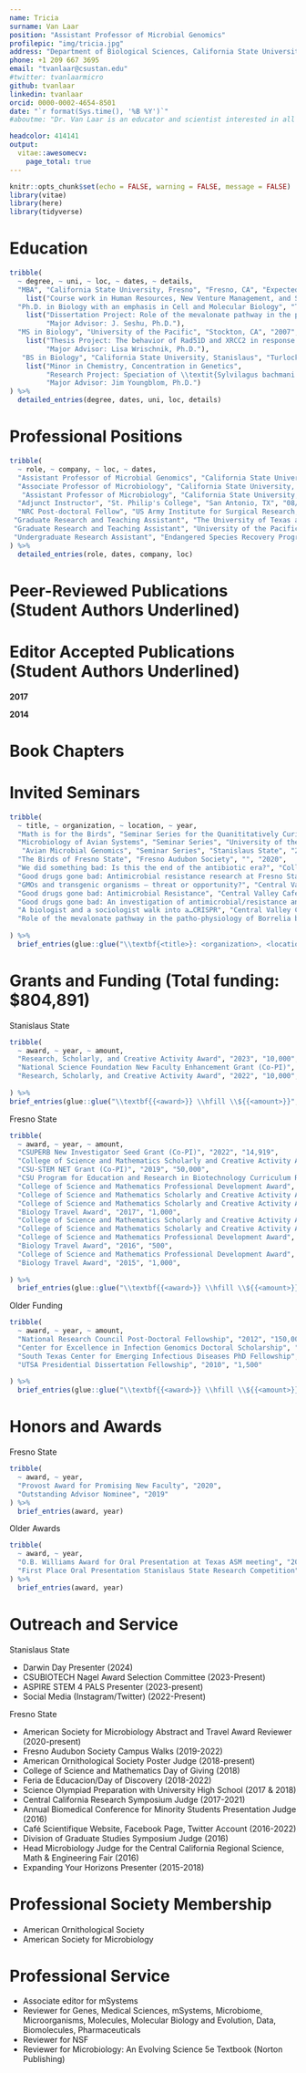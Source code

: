 ```yaml
---
name: Tricia
surname: Van Laar
position: "Assistant Professor of Microbial Genomics"
profilepic: "img/tricia.jpg"
address: "Department of Biological Sciences, California State University Stanislaus"
phone: +1 209 667 3695
email: "tvanlaar@csustan.edu"
#twitter: tvanlaarmicro
github: tvanlaar
linkedin: tvanlaar
orcid: 0000-0002-4654-8501
date: "`r format(Sys.time(), '%B %Y')`"
#aboutme: "Dr. Van Laar is an educator and scientist interested in all things microbial."

headcolor: 414141
output: 
  vitae::awesomecv:
    page_total: true
---
```


```r
knitr::opts_chunk$set(echo = FALSE, warning = FALSE, message = FALSE)
library(vitae)
library(here)
library(tidyverse)
```

# Education
```r
tribble(
  ~ degree, ~ uni, ~ loc, ~ dates, ~ details,
  "MBA", "California State University, Fresno", "Fresno, CA", "Expected 2024", 
    list("Course work in Human Resources, New Venture Management, and Strategic Marketing"),
  "Ph.D. in Biology with an emphasis in Cell and Molecular Biology", "The University of Texas at San Antonio", "San Antonio, TX", "2012", 
    list("Dissertation Project: Role of the mevalonate pathway in the patho-physiology of \\textit{Borrelia burgdorferi}",
         "Major Advisor: J. Seshu, Ph.D."),
  "MS in Biology", "University of the Pacific", "Stockton, CA", "2007", 
    list("Thesis Project: The behavior of Rad51D and XRCC2 in response to drug induced DNA damage and a continuing study of the fly Rad51 paralogs",
         "Major Advisor: Lisa Wrischnik, Ph.D."),
   "BS in Biology", "California State University, Stanislaus", "Turlock, CA", "2005", 
    list("Minor in Chemistry, Concentration in Genetics",
         "Research Project: Speciation of \\textit{Sylvilagus bachmani riparius}",
         "Major Advisor: Jim Youngblom, Ph.D.")
) %>% 
  detailed_entries(degree, dates, uni, loc, details)
```

# Professional Positions
```r
tribble(
  ~ role, ~ company, ~ loc, ~ dates,
  "Assistant Professor of Microbial Genomics", "California State University, Stanislaus", "Turlock, CA", "08/2022 - Present", 
  "Associate Professor of Microbiology", "California State University, Fresno", "Fresno, CA", "08/2021-08/2022",
   "Assistant Professor of Microbiology", "California State University, Fresno", "Fresno, CA", "08/2015-08/2021",
  "Adjunct Instructor", "St. Philip's College", "San Antonio, TX", "08/2014-08/2015",
  "NRC Post-doctoral Fellow", "US Army Institute for Surgical Research, Dental and Trauma Research Detachment", "JBSA Ft. Sam Houston, TX", "04/2012-07/2015",
 "Graduate Research and Teaching Assistant", "The University of Texas at San Antonio", "San Antonio, TX", "08/2007-03/2012",
 "Graduate Research and Teaching Assistant", "University of the Pacific", "Stockton, CA", "08/2005-08/2005",
 "Undergraduate Research Assistant", "Endangered Species Recovery Program", "Turlock, CA", "04/2004-05/2005"
) %>% 
  detailed_entries(role, dates, company, loc)
```

<!-- # Publications Section -->

# Peer-Reviewed Publications (Student Authors Underlined)

\setlength{\leftskip}{0cm}
\textbf{2023}

\setlength{\leftskip}{1cm}
\begin{footnotesize}
Whittaker, D. J., Atyam, A., Burroughs, N. A., Greenberg, J. M., Hagey, T. J., Novotny, M. V., Soini, H. A., Theis, K. R., \textbf{Van Laar, T. A.}, \& Slade, J. W. G. (2023). Effects of short-term experimental manipulation of captive social environment on uropygial gland microbiome and preen oil volatile composition. Frontiers in Ecology and Evolution, 10. \url{https://www.frontiersin.org/articles/10.3389/fevo.2022.1027399}
\end{footnotesize}

\newpage 

\setlength{\leftskip}{0cm}
\textbf{2022}

\setlength{\leftskip}{1cm}
\begin{footnotesize}
\textbf{Van Laar, T. A.}, \underline{Biehler, L.}, \& Slade, J. W. G. (2022). Draft Genome Sequence of a Multidrug-Resistant Strain of \textit{Salmonella enterica} Serovar Typhimurium Isolated from a Pine Siskin (\textit{Spinus pinus}). Microbiology Resource Announcements, e0098222. \url{https://doi.org/10.1128/mra.00982-22}
\end{footnotesize}

\setlength{\leftskip}{0cm}
\textbf{2020}

\setlength{\leftskip}{1cm}
\begin{footnotesize}
\underline{Osborne, C. J.}, \underline{Wakeman-Hill, A. J.}, \underline{Loa, S. E.}, Crosbie, P. R., \& \textbf{Van Laar, T. A.} (2020). \textit{Rickettsia} spp. In Five Tick Species Collected in Central California. Journal of Medical Entomology, 57(5), 1596–1603. \url{https://doi.org/10.1093/jme/tjaa080}
\end{footnotesize}

\begin{footnotesize}
\underline{Avila, A. T.}, \textbf{Van Laar, T. A.}, Constable, J. V. H., \& Waselkov, K. (2020). 16S rRNA Gene Diversity of Bacterial Endophytes in Parasitic \textit{Cuscuta campestris} and Its \textit{Helianthus annuus} Host. Microbiology Resource Announcements, 9(43). \url{https://doi.org/10.1128/MRA.00968-20}
\end{footnotesize}

\setlength{\leftskip}{0cm}
\textbf{2019}

\setlength{\leftskip}{1cm}
\begin{footnotesize}
\underline{Osborne, C. J.}, Crosbie, P. R., \& \textbf{Van Laar, T. A.} (2019). \textit{Borrelia parkeri} in \textit{Ornithodoros parkeri} (Ixodida: Argasidae) Collected Using Compact Dry Ice Traps in Madera County, California. Journal of Medical Entomology, 56(2), 579–583. \url{https://doi.org/10.1093/jme/tjy213}
\end{footnotesize}

\begin{footnotesize}
\underline{Esani, S.}, Chen, T., Leung, K. P., \& \textbf{Van Laar, T. A.} (2019). Transcriptome Sequence of Antibiotic-Treated \textit{Pseudomonas aeruginosa}. Microbiology Resource Announcements, 8(12). \url{https://doi.org/10.1128/MRA.01367-18}
\end{footnotesize}

\setlength{\leftskip}{0cm}
\textbf{2018}

\setlength{\leftskip}{1cm}
\begin{footnotesize}
\textbf{Van Laar, T. A.}, \underline{Esani, S.}, \underline{Birges, T. J.}, Hazen, B., \underline{Thomas, J. M.}, \& Rawat, M. (2018). \textit{Pseudomonas aeruginosa gshA} Mutant Is Defective in Biofilm Formation, Swarming, and Pyocyanin Production. mSphere, 3(2). \url{https://doi.org/10.1128/mSphere.00155-18}
\end{footnotesize}

\setlength{\leftskip}{0cm}
\textbf{2017}

\setlength{\leftskip}{1cm}
\begin{footnotesize}
Miller, C. L., \textbf{Van Laar, T. A.}, Chen, T., Karna, S. L. R., Chen, P., You, T., \& Leung, K. P. (2017). Global transcriptome responses including small RNAs during mixed-species interactions with methicillin-resistant \textit{Staphylococcus aureus} and \textit{Pseudomonas aeruginosa}. MicrobiologyOpen, 6(3). \url{https://doi.org/10.1002/mbo3.427}
\end{footnotesize}

\begin{footnotesize}
Lin, Y.-H., Romo, J. A., Smith, T. C. 2nd, Reyes, A. N., Karna, S. L. R., Miller, C. L., \textbf{Van Laar, T. A.}, Yendapally, R., Chambers, J. P., \& Seshu, J. (2017). Spermine and Spermidine Alter Gene Expression and Antigenic Profile of \textit{Borrelia burgdorferi}. Infection and Immunity, 85(3). \url{https://doi.org/10.1128/IAI.00684-16}
\end{footnotesize}

\setlength{\leftskip}{0cm}
\textbf{2016}

\setlength{\leftskip}{1cm}
\begin{footnotesize}
\textbf{Van Laar, T. A.}, Hole, C., Rajasekhar Karna, S. L., Miller, C. L., Reddick, R., Wormley, F. L., \& Seshu, J. (2016). Statins reduce spirochetal burden and modulate immune responses in the C3H/HeN mouse model of Lyme disease. Microbes and Infection, 18(6), 430–435. \url{https://doi.org/10.1016/j.micinf.2016.03.004}
\end{footnotesize}

\setlength{\leftskip}{0cm}
\textbf{2015}

\setlength{\leftskip}{1cm}
\begin{footnotesize}
\textbf{Van Laar, T. A.}, Chen, T., You, T., \& Leung, K. P. (2015). Sublethal concentrations of carbapenems alter cell morphology and genomic expression of \textit{Klebsiella pneumoniae} biofilms. Antimicrobial Agents and Chemotherapy, 59(3), 1707–1717. \url{https://doi.org/10.1128/AAC.04581-14}
\end{footnotesize}

\setlength{\leftskip}{0cm}
\textbf{2013}

\setlength{\leftskip}{1cm}
\begin{footnotesize}
Childers, B. M., \textbf{Van Laar, T. A.}, You, T., Clegg, S., \& Leung, K. P. (2013). MrkD1P from \textit{Klebsiella pneumoniae} strain IA565 allows for coexistence with \textit{Pseudomonas aeruginosa} and protection from protease-mediated biofilm detachment. Infection and Immunity, 81(11), 4112–4120. \url{https://doi.org/10.1128/IAI.00521-13}
\end{footnotesize}

\setlength{\leftskip}{0cm}
\textbf{2012}

\setlength{\leftskip}{1cm}
\begin{footnotesize}
\textbf{Van Laar, T. A.}, Lin, Y.-H., Miller, C. L., Karna, S. L. R., Chambers, J. P., \& Seshu, J. (2012). Effect of levels of acetate on the mevalonate pathway of \textit{Borrelia burgdorferi}. PloS One, 7(5), e38171. \url{https://doi.org/10.1371/journal.pone.0038171}
\end{footnotesize}
\newpage

\setlength{\leftskip}{0cm}
\textbf{2011}

\setlength{\leftskip}{1cm}
\begin{footnotesize}
Raju, B. V. S., Esteve-Gassent, M. D., Karna, S. L. R., Miller, C. L., \textbf{Van Laar, T. A.}, \& Seshu, J. (2011). Oligopeptide permease A5 modulates vertebrate host-specific adaptation of \textit{Borrelia burgdorferi}. Infection and Immunity, 79(8), 3407–3420. \url{https://doi.org/10.1128/IAI.05234-11}
\end{footnotesize}

\setlength{\leftskip}{0cm}


# Editor Accepted Publications (Student Authors Underlined)

**2017**

\setlength{\leftskip}{1cm}

\begin{footnotesize}
\underline{Esani, S.}, Constable, J. V. H., \& \textbf{Van Laar, T. A.} (2017). Draft Genome Sequence of a Multidrug-Resistant Strain of \textit{Enterococcus faecalis}, PM01, Isolated from the Nest of an American Bushtit, \textit{Psaltriparus minimus}. Genome Announcements, 5(11). \url{https://doi.org/10.1128/genomeA.00017-17}
\end{footnotesize}

\setlength{\leftskip}{0cm}
\textbf{2016}

\setlength{\leftskip}{1cm}
\begin{footnotesize}
\underline{Kennedy, V.}, \textbf{Van Laar, T. A.}, \underline{Aleru, O.}, Thomas, M., Ganci, M., \& Rawat, M. (2016). Genome Sequences of Three Spore-Forming Bacteria Isolated from the Feces of Organically Raised Chickens. Genome Announcements, 4(5). \url{https://doi.org/10.1128/genomeA.00880-16}
\end{footnotesize}

\begin{footnotesize}
\underline{Nelson, R. L.}, \underline{Castro, M. A.}, Katti, M., Eisen, J. A., \& \textbf{Van Laar, T. A.} (2016). Genome Sequence of a Multidrug-Resistant Strain of \textit{Bacillus pumilus}, CB01, Isolated from the Feces of an American Crow, \textit{Corvus brachyrhynchos}. Genome Announcements, 4(4). \url{https://doi.org/10.1128/genomeA.00807-16}
\end{footnotesize}


\setlength{\leftskip}{0cm}
**2014**

\setlength{\leftskip}{1cm}
\begin{footnotesize}
\textbf{Van Laar, T. A.}, Chen, T., Childers, B. M., Chen, P., Abercrombie, J. J., \& Leung, K. P. (2014). Genome Sequence of a Multidrug-Resistant Strain of \textit{Klebsiella pneumoniae}, BAMC 07-18, Isolated from a Combat Injury Wound. Genome Announcements, 2(6). \url{https://doi.org/10.1128/genomeA.01230-14}
\end{footnotesize}


\setlength{\leftskip}{0cm}

# Book Chapters

\begin{footnotesize}
Seshu, J., Smith, T. C. 2nd, Lin, Y.-H., Karna, S. L. R., Miller, C. L., \& \textbf{Van Laar, T. A.} (2018). Analysis of DNA and RNA Binding Properties of \textit{Borrelia burgdorferi} Regulatory Proteins. Methods in Molecular Biology (Clifton, N.J.), 1690, 155–175. \url{https://doi.org/10.1007/978-1-4939-7383-5_13}
\end{footnotesize}



# Invited Seminars

```r
tribble(
  ~ title, ~ organization, ~ location, ~ year,
  "Math is for the Birds", "Seminar Series for the Quanititatively Curious", "Stanislaus State", "2023",
  "Microbiology of Avian Systems", "Seminar Series", "University of the Pacific", "2023",
   "Avian Microbial Genomics", "Seminar Series", "Stanislaus State", "2023",
  "The Birds of Fresno State", "Fresno Audubon Society", "", "2020",
  "We did something bad: Is this the end of the antibiotic era?", "Colloquium", "Fresno State", "2019",
  "Good drugs gone bad: Antimicrobial resistance research at Fresno State", "Seminar Series", "UC Merced", "2018",
  "GMOs and transgenic organisms – threat or opportunity?", "Central Valley Cafe Scientifique", "Fresno, CA", "2018",
  "Good drugs gone bad: Antimicrobial Resistance", "Central Valley Cafe Scientifique", "Fresno, CA", "2017",
  "Good drugs gone bad: An investigation of antimicrobial/resistance and tolerance in war-wound pathogens", "Seminar Series", "Stanislaus State", "2016",
  "A biologist and a sociologist walk into a…CRISPR", "Central Valley Cafe Scientifique", "Fresno, CA", "2015",
  "Role of the mevalonate pathway in the patho-physiology of Borrelia burgdorferi", "South Texas Center for Emerging Infectious Diseases", "The University of Texas at San Antonio", "2011",
  
) %>% 
  brief_entries(glue::glue("\\textbf{<title>}: <organization>, <location>", .open = "<", .close = ">"), paste0(year), .protect = FALSE)
```

# Grants and Funding (Total funding: $804,891)

Stanislaus State
```r
tribble(
  ~ award, ~ year, ~ amount,
  "Research, Scholarly, and Creative Activity Award", "2023", "10,000",
  "National Science Foundation New Faculty Enhancement Grant (Co-PI)", "2022", "467,622",
  "Research, Scholarly, and Creative Activity Award", "2022", "10,000",
  
) %>%
brief_entries(glue::glue("\\textbf{{<award>}} \\hfill \\${{<amount>}}", .open = "<", .close = ">"), paste0(year), .protect = FALSE)
```
\newpage
Fresno State
```r
tribble(
  ~ award, ~ year, ~ amount,
  "CSUPERB New Investigator Seed Grant (Co-PI)", "2022", "14,919", 
  "College of Science and Mathematics Scholarly and Creative Activity Award", "2020", "5,000",
  "CSU-STEM NET Grant (Co-PI)", "2019", "50,000",
  "CSU Program for Education and Research in Biotechnology Curriculum Redesign Award", "2019", "15,000",
  "College of Science and Mathematics Professional Development Award", "2018", "5,000",
  "College of Science and Mathematics Scholarly and Creative Activity Award (Co-PI)", "2018", "5,000",
  "College of Science and Mathematics Scholarly and Creative Activity Award (Co-PI)", "2018", "5,000",
  "Biology Travel Award", "2017", "1,000",
  "College of Science and Mathematics Scholarly and Creative Activity Award", "2017", "7,000",
  "College of Science and Mathematics Scholarly and Creative Activity Award", "2017", "5,000",
  "College of Science and Mathematics Professional Development Award", "2017", "950",
  "Biology Travel Award", "2016", "500",
  "College of Science and Mathematics Professional Development Award", "2016", "1,200",
  "Biology Travel Award", "2015", "1,000",
  
) %>%
  brief_entries(glue::glue("\\textbf{{<award>}} \\hfill \\${{<amount>}}", .open = "<", .close = ">"), paste0(year), .protect = FALSE)
```

Older Funding
```r
tribble(
  ~ award, ~ year, ~ amount,
  "National Research Council Post-Doctoral Fellowship", "2012", "150,000",
  "Center for Excellence in Infection Genomics Doctoral Scholarship", "2011", "30,000",
  "South Texas Center for Emerging Infectious Diseases PhD Fellowship", "2010", "30,000",
  "UTSA Presidential Dissertation Fellowship", "2010", "1,500"
  
) %>%
  brief_entries(glue::glue("\\textbf{{<award>}} \\hfill \\${{<amount>}}", .open = "<", .close = ">"), paste0(year), .protect = FALSE)
```

# Honors and Awards

Fresno State
```r
tribble(
  ~ award, ~ year,
  "Provost Award for Promising New Faculty", "2020",
  "Outstanding Advisor Nominee", "2019"
) %>%
  brief_entries(award, year)
```

Older Awards
```r
tribble(
  ~ award, ~ year,
  "O.B. Williams Award for Oral Presentation at Texas ASM meeting", "2009",
  "First Place Oral Presentation Stanislaus State Research Competition", "2005"
) %>%
  brief_entries(award, year)
```

<!-- # Outreach and Service Section -->
# Outreach and Service

Stanislaus State

*	Darwin Day Presenter (2024)
* CSUBIOTECH Nagel Award Selection Committee (2023-Present)
*	ASPIRE STEM 4 PALS Presenter (2023-present)
*	Social Media (Instagram/Twitter) (2022-Present)

Fresno State

*	American Society for Microbiology Abstract and Travel Award Reviewer (2020-present)
*	Fresno Audubon Society Campus Walks (2019-2022)
*	American Ornithological Society Poster Judge (2018-present)
*	College of Science and Mathematics Day of Giving (2018)
*	Feria de Educacion/Day of Discovery (2018-2022)
*	Science Olympiad Preparation with University High School (2017 & 2018)
*	Central California Research Symposium Judge (2017-2021)
*	Annual Biomedical Conference for Minority Students Presentation Judge (2016)
*	Café Scientifique Website, Facebook Page, Twitter Account (2016-2022)
*	Division of Graduate Studies Symposium Judge (2016)
*	Head Microbiology Judge for the Central California Regional Science, Math & Engineering Fair (2016)
*	Expanding Your Horizons Presenter (2015-2018)

\newpage
<!-- # Professional Society Membership Section -->
# Professional Society Membership

* American Ornithological Society
* American Society for Microbiology

<!-- # Professional Service Section -->
# Professional Service

* Associate editor for mSystems 
* Reviewer for Genes, Medical Sciences, mSystems, Microbiome, Microorganisms, Molecules, Molecular Biology and Evolution, Data, Biomolecules, Pharmaceuticals
* Reviewer for NSF 
* Reviewer for Microbiology: An Evolving Science 5e Textbook (Norton Publishing)

